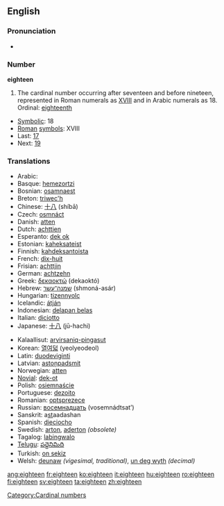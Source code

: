 ==English==
===Pronunciation===
* {{audio|en-us-eighteen.ogg|Audio (US)}}

===Number===
'''eighteen'''
# The cardinal number occurring after seventeen and before nineteen, represented in Roman numerals as [[XVIII]] and in Arabic numerals as 18. Ordinal: [[eighteenth]]
*[[Symbolic]]: 18
*[[Roman]] [[symbol]]s: XVIII
* Last: [[seventeen|17]]
* Next: [[nineteen|19]]

===Translations===
{{top}}
*Arabic: {{ARchar|[[ثمانية عشر]]}} {{Unicode|(θamániaʈ ʕášar)}}
*Basque: [[hemezortzi]]
*Bosnian: [[osamnaest]]
*Breton: [[triwec'h]]
*Chinese: [[十八]] (shíbā)
*Czech: [[osmnáct]]
*Danish: [[atten]]
*Dutch: [[achttien]] {{f}}
*Esperanto: [[dek ok]]
*Estonian: [[kaheksateist]]
*Finnish: [[kahdeksantoista]]
*French: [[dix-huit]] {{m}}
*Frisian: [[achttjin]]
*German: [[achtzehn]] {{f}}
*Greek: [[δεκαοκτώ]] (dekaoktó)
*Hebrew: [[שמנה־עשר]] (shmoná-asár)
*Hungarian: [[tizennyolc]]
*Icelandic: [[átján]]
*Indonesian: [[delapan belas]]
*Italian: [[diciotto]]
*Japanese: [[十八]] (jū-hachi)
{{mid}}
*Kalaallisut: [[arvirsaniq-pingasut]]
*Korean: [[열여덟]] (yeolyeodeol)
*Latin: [[duodeviginti]]
*Latvian: [[astoņpadsmit]]
*Norwegian: [[atten]]
*[[Novial]]: [[dek-ot]]
*Polish: [[osiemnaście]]
*Portuguese: [[dezoito]]
*Romanian: [[optsprezece]]
*Russian: [[восемнадцать]] (vosemnádtsat’)
*Sanskrit: a<u>st</u>aadashan
*Spanish: [[dieciocho]]
*Swedish: [[arton]], [[aderton]] ''(obsolete)''
*Tagalog: [[labingwalo]]
*[[Telugu]]: [[పద్దెనిమిది]]
*Turkish: [[on sekiz]]
*Welsh: [[deunaw]] ''(vigesimal, traditional)'', [[un deg wyth]] ''(decimal)''
{{bottom}}

[[Category:Cardinal numbers]]

[[ang:eighteen]]
[[fr:eighteen]]
[[ko:eighteen]]
[[it:eighteen]]
[[hu:eighteen]]
[[ro:eighteen]]
[[fi:eighteen]]
[[sv:eighteen]]
[[ta:eighteen]]
[[zh:eighteen]]